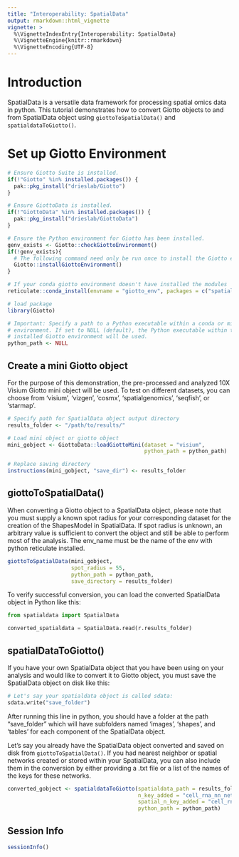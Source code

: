 ```yaml
---
title: "Interoperability: SpatialData"
output: rmarkdown::html_vignette
vignette: >
  %\VignetteIndexEntry{Interoperability: SpatialData}
  %\VignetteEngine{knitr::rmarkdown}
  %\VignetteEncoding{UTF-8}
---
```


# Introduction

SpatialData is a versatile data framework for processing spatial omics data in python. This tutorial demonstrates how to convert Giotto objects to and from SpatialData object using `giottoToSpatialData()` and `spatialdataToGiotto()`.

# Set up Giotto Environment

```r
# Ensure Giotto Suite is installed.
if(!"Giotto" %in% installed.packages()) {
  pak::pkg_install("drieslab/Giotto")
}

# Ensure GiottoData is installed.
if(!"GiottoData" %in% installed.packages()) {
  pak::pkg_install("drieslab/GiottoData")
}

# Ensure the Python environment for Giotto has been installed.
genv_exists <- Giotto::checkGiottoEnvironment()
if(!genv_exists){
  # The following command need only be run once to install the Giotto environment.
  Giotto::installGiottoEnvironment()
}

# If your conda giotto environment doesn't have installed the modules 'spatialdata' and 'scanpy', you can install them by running the following command:
reticulate::conda_install(envname = "giotto_env", packages = c("spatialdata", "scanpy"), pip = TRUE)
```

```r
# load package
library(Giotto)

# Important: Specify a path to a Python executable within a conda or miniconda reticulate
# environment. If set to NULL (default), the Python executable within the previously
# installed Giotto environment will be used.
python_path <- NULL
```

## Create a mini Giotto object

For the purpose of this demonstration, the pre-processed and analyzed 10X Visium Giotto mini object will be used. To test on different datasets, you can choose from 'visium', 'vizgen', 'cosmx', 'spatialgenomics', 'seqfish', or 'starmap'.

```r
# Specify path for SpatialData object output directory
results_folder <- "/path/to/results/"

# Load mini object or giotto object
mini_gobject <- GiottoData::loadGiottoMini(dataset = "visium", 
                                           python_path = python_path)

# Replace saving directory
instructions(mini_gobject, "save_dir") <- results_folder
```

## giottoToSpatialData()

When converting a Giotto object to a SpatialData object, please note that you must supply a known spot radius for your corresponding dataset for the creation of the ShapesModel in SpatialData. If spot radius is unknown, an arbitrary value is sufficient to convert the object and still be able to perform most of the analysis. The env_name must be the name of the env with python reticulate installed.

```r
giottoToSpatialData(mini_gobject,
                    spot_radius = 55,
                    python_path = python_path,
                    save_directory = results_folder)
```

To verify successful conversion, you can load the converted SpatialData object in Python like this:

```python
from spatialdata import SpatialData

converted_spatialdata = SpatialData.read(r.results_folder)
```

## spatialDataToGiotto()

If you have your own SpatialData object that you have been using on your analysis and would like to convert it to Giotto object, you must save the SpatialData object on disk like this:

```python
# Let's say your spatialdata object is called sdata:
sdata.write("save_folder")
```

After running this line in python, you should have a folder at the path "save_folder" which will have subfolders named 'images', 'shapes', and 'tables' for each component of the SpatialData object.

Let's say you already have the SpatialData object converted and saved on disk from `giottoToSpatialData()`. If you had nearest neighbor or spatial networks created or stored within your SpatialData, you can also include them in the conversion by either providing a .txt file or a list of the names of the keys for these networks.

```r
converted_gobject <- spatialdataToGiotto(spatialdata_path = results_folder,
                                         n_key_added = "cell_rna_nn_network_keys_added.txt",
                                         spatial_n_key_added = "cell_rna_spatial_network_keys_added.txt",
                                         python_path = python_path)
```

## Session Info

```r
sessionInfo()
```
